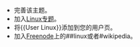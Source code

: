 *完善该主题。
*加入[[Wikipedia:Linux专题|Linux专题]]。
*将<nowiki>{{User Linux}}</nowiki>添加到您的用户页。
*加入[[Freenode|Freenode]]上的##linux或者#wikipedia。